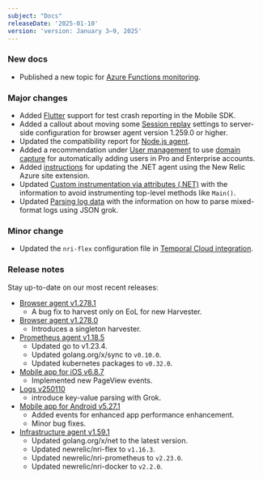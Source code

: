 ```yaml
---
subject: "Docs"
releaseDate: '2025-01-10'
version: 'version: January 3–9, 2025'
---
```


### New docs

* Published a new topic for [Azure Functions monitoring](/docs/serverless-function-monitoring/azure-function-monitoring/introduction-azure-monitoring/).

### Major changes


* Added [Flutter](/docs/mobile-monitoring/new-relic-mobile/mobile-sdk/test-crash-reporting/#flutter) support for test crash reporting in the Mobile SDK.
* Added a callout about moving some [Session replay](/docs/browser/browser-monitoring/browser-pro-features/session-replay/) settings to server-side configuration for browser agent version 1.259.0 or higher.
* Updated the compatibility report for [Node.js agent](/docs/apm/agents/nodejs-agent/getting-started/compatibility-requirements-nodejs-agent/).
* Added a recommendation under [User management](/docs/accounts/accounts-billing/new-relic-one-user-management/authentication-domains-saml-sso-scim-more/) to use [domain capture](/docs/accounts/accounts-billing/account-setup/domain-capture/) for automatically adding users in Pro and Enterprise accounts.
* Added [instructions](/docs/apm/agents/net-agent/installation/update-net-agent/#site-extention-update) for updating the .NET agent using the New Relic Azure site extension.
* Updated [Custom instrumentation via attributes (.NET)](/docs/apm/agents/net-agent/custom-instrumentation/custom-instrumentation-attributes-net/) with the information to avoid instrumenting top-level methods like `Main()`.
* Updated [Parsing log data](/docs/logs/ui-data/parsing/) with the information on how to parse mixed-format logs using JSON grok.




### Minor change


* Updated the `nri-flex` configuration file in [Temporal Cloud integration](/docs/infrastructure/host-integrations/host-integrations-list/temporal-cloud-integration/).

### Release notes


Stay up-to-date on our most recent releases:

* [Browser agent v1.278.1](/docs/release-notes/new-relic-browser-release-notes/browser-agent-release-notes/browser-agent-v1.278.1/)
  * A bug fix to harvest only on EoL for new Harvester.
* [Browser agent v1.278.0](/docs/release-notes/new-relic-browser-release-notes/browser-agent-release-notes/browser-agent-v1.278.0/)
  * Introduces a singleton harvester.
* [Prometheus agent v1.18.5](/docs/release-notes/infrastructure-release-notes/prometheus-agent-release-notes/prometheus-agent-1-18-5/)
  * Updated go to v1.23.4.
  * Updated golang.org/x/sync to `v0.10.0`.
  * Updated kubernetes packages to `v0.32.0`.
* [Mobile app for iOS v6.8.7](/docs/release-notes/mobile-apps-release-notes/new-relic-ios-release-notes/new-relic-ios-6087/)
  * Implemented new <DNT>PageView</DNT> events.
* [Logs v250110](/docs/release-notes/logs-release-notes/logs-25-01-10/)
  * introduce key-value parsing with Grok.
* [Mobile app for Android v5.27.1](/docs/release-notes/mobile-apps-release-notes/new-relic-android-release-notes/new-relic-android-5271/)
  * Added events for enhanced app performance enhancement.
  * Minor bug fixes.
* [Infrastructure agent v1.59.1](/docs/release-notes/infrastructure-release-notes/infrastructure-agent-release-notes/new-relic-infrastructure-agent-1591/)
  * Updated golang.org/x/net to the latest version.
  * Updated newrelic/nri-flex to `v1.16.3`.
  * Updated newrelic/nri-prometheus to `v2.23.0`.
  * Updated newrelic/nri-docker to `v2.2.0`.
  




